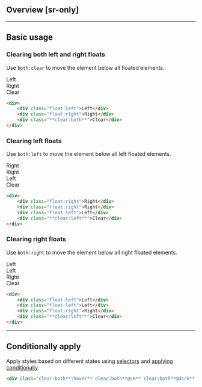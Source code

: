 ## Overview [sr-only]
<Overview/>

---

## Basic usage
### Clearing both left and right floats
Use `both:clear` to move the element below all floated elements.
<Demo>
    <div>
        <div className="box w:150 h:200 float:left">Left</div>
        <div className="box w:150 h:120 float:right">Right</div>
        <div className="box w:300 h:80 clear:both">Clear</div>
    </div>
</Demo>
```html
<div>
    <div class="float:left">Left</div>
    <div class="float:right">Right</div>
    <div class="**clear:both**">Clear</div>
</div>
```

### Clearing left floats
Use `both:left` to move the element below all left floated elements.
<Demo>
    <div>
        <div className="box w:150 h:200 float:right">Right</div>
        <div className="box w:150 h:200 float:right">Right</div>
        <div className="box w:150 h:120 float:left">Left</div>
        <div className="box w:150 h:120 clear:left">Clear</div>
    </div>
</Demo>
```html
<div>
    <div class="float:right">Right</div>
    <div class="float:right">Right</div>
    <div class="float:left">Left</div>
    <div class="**clear:left**">Clear</div>
</div>
```

### Clearing right floats
Use `both:right` to move the element below all right floated elements.
<Demo>
    <div>
        <div className="box w:150 h:200 float:left">Left</div>
        <div className="box w:150 h:200 float:left">Left</div>
        <div className="box w:150 h:120 float:right">Right</div>
        <div className="box w:150 h:120 clear:right">Clear</div>
    </div>
</Demo>
```html
<div>
    <div class="float:left">Left</div>
    <div class="float:left">Left</div>
    <div class="float:right">Right</div>
    <div class="**clear:left**">Clear</div>
</div>
```

---

## Conditionally apply
Apply styles based on different states using [selectors](/guide/state-selectors) and [applying conditionally](/guide/applying-conditionally).
```html
<div class="clear:both**:hover** clear:both**@sm** clear:both**@dark** clear:both**@print**">…</div>
```

